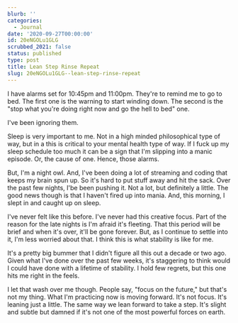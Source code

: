 ```yaml
---
blurb: ''
categories:
  - Journal
date: '2020-09-27T00:00:00'
id: 20eNGOLu1GLG
scrubbed_2021: false
status: published
type: post
title: Lean Step Rinse Repeat
slug: 20eNGOLu1GLG--lean-step-rinse-repeat
---
```


I have alarms set for 10:45pm and 11:00pm. They're to remind me to go to bed. The first one is the warning to start winding down. The second is the "stop what you're doing right now and go the hell to bed" one. 

I've been ignoring them. 

Sleep is very important to me. Not in a high minded philosophical type of way, but in a this is critical to your mental health type of way. If I fuck up my sleep schedule too much it can be a sign that I'm slipping into a manic episode. Or, the cause of one. Hence, those alarms. 

But, I'm a night owl. And, I've been doing a lot of streaming and coding that keeps my brain spun up. So it's hard to put stuff away and hit the sack. Over the past few nights, I'be been pushing it. Not a lot, but definitely a little. The good news though is that I haven't fired up into mania. And, this morning, I slept in and caught up on sleep. 

I've never felt like this before. I've never had this creative focus. Part of the reason for the late nights is I'm afraid it's fleeting. That this period will be brief and when it's over, it'll be gone forever. But, as I continue to settle into it, I'm less worried about that. I think this is what stability is like for me. 

It's a pretty big bummer that I didn't figure all this out a decade or two ago. Given what I've done over the past few weeks, it's staggering to think would I could have done with a lifetime of stability. I hold few regrets, but this one hits me right in the feels. 

I let that wash over me though. People say, "focus on the future," but that's not my thing. What I'm practicing now is moving forward. It's not focus. It's leaning just a little. The same way we lean forward to take a step. It's slight and subtle but damned if it's not one of the most powerful forces on earth.

